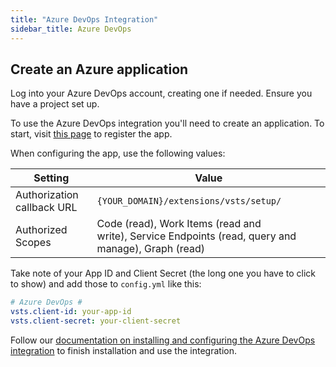 ```yaml
---
title: "Azure DevOps Integration"
sidebar_title: Azure DevOps
---
```


## Create an Azure application

Log into your Azure DevOps account, creating one if needed. Ensure you have a project set up.

To use the Azure DevOps integration you'll need to create an application. To start, visit [this page](https://app.vsaex.visualstudio.com/app/register) to register the app.

When configuring the app, use the following values:

| Setting                         | Value                                                                                              |
| ------------------------------- | -------------------------------------------------------------------------------------------------- |
| Authorization callback URL      | `{YOUR_DOMAIN}/extensions/vsts/setup/`                                                             |
| Authorized Scopes               | Code (read), Work Items (read and write), Service Endpoints (read, query and manage), Graph (read) |

Take note of your App ID and Client Secret (the long one you have to click to show) and add those to `config.yml` like this:

```yml
# Azure DevOps #
vsts.client-id: your-app-id
vsts.client-secret: your-client-secret
```

Follow our [documentation on installing and configuring the Azure DevOps integration](https://docs.sentry.io/product/integrations/azure-devops/) to finish installation and use the integration.
